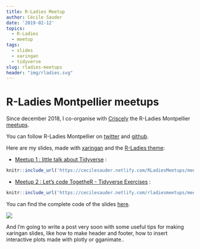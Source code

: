 ```yaml
---
title: R-Ladies Meetup
author: Cécile Sauder
date: '2019-02-12'
topics:
  - R-Ladies
  - meetup
tags:
  - slides
  - xaringan
  - tidyverse
slug: rladies-meetups
header: "img/rladies.svg"
---
```




# R-Ladies Montpellier meetups

Since december 2018, I co-organise with [Criscely](https://twitter.com/CriscelyLP) the R-Ladies Montpellier [meetups](https://www.meetup.com/fr-FR/rladies-montpellier/). 

You can follow R-Ladies Montpellier on [twitter](https://twitter.com/RLadiesMontpel) and [github](https://github.com/r-ladies-montpellier).

Here are my slides, made with [xaringan](https://github.com/yihui/xaringan) and
the [R-Ladies theme](https://github.com/rladies/resources/blob/master/xaringan-slides/how_to_use.md): 

  - [Meetup 1 : little talk about Tidyverse](https://cecilesauder.netlify.com/RLadiesMeetups/meetup1_Tidyverse/Tidyverse.html) :

```r
knitr::include_url('https://cecilesauder.netlify.com/RLadiesMeetups/meetup1_Tidyverse/tidyverse#1')
```


  - [Meetup 2 : Let's code TogetheR - Tidyverse Exercises](https://cecilesauder.netlify.com/RLadiesMeetups/meetup2_Tidyverse_exercises/Tidyverse_exercises.html) : 
  
```r

knitr::include_url('https://cecilesauder.netlify.com/rladiesmeetups/meetup2_tidyverse_exercises/tidyverse_exercises#1')
```

You can find the complete code of the slides [here](https://github.com/cecilesauder/blog/tree/master/static/RLadiesMeetups).



![](img/spoiler_alert.gif)

And  I'm going to write a post very soon with some useful tips for making 
xaringan slides, like how to make header and footer,  how to insert interactive 
plots made with plotly or gganimate..
